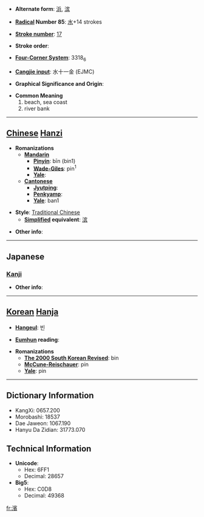 * '''Alternate form''': [[浜]], [[滨]]

* '''[[Wiktionary:Chinese radical index| Radical]] Number 85''': [[Wiktionary:Chinese radical index 水|水]]+14 strokes

* '''[[Wiktionary:Chinese total strokes index|Stroke number]]''': [[Wiktionary:Chinese total strokes index 17|17]]

* '''Stroke order''': 

* '''[[Wiktionary:Chinese four corner index|Four-Corner System]]''': 3318<sub>6</sub>

* '''[[Wiktionary:Chinese Cangjie index|Cangjie input]]''': 水十一金 (EJMC)

* '''Graphical Significance and Origin''': 

* '''Common Meaning'''
*#beach, sea coast
*# river bank


----

== [[Chinese]] [[Hanzi]] ==

* '''Romanizations'''
** '''[[Mandarin]]'''
*** '''[[Pinyin]]''': bīn (bin1)
*** '''[[Wade-Giles]]''': pin<sup>1</sup>
*** '''[[Yale]]''': 
** '''[[Cantonese]]'''
*** '''[[Jyutping]]''':
*** '''[[Penkyamp]]''': 
*** '''[[Yale]]''': ban1

* '''Style''': [[Traditional Chinese]] 
** '''[[Simplified Chinese|Simplified]] equivalent''': [[滨]]

* '''Other info''': 

----

==Japanese==
===[[Kanji]]===
{{kanji|on readings=[[ひん]] (hin), [[ほう]] (hō)|kun readings=[[はま]] (hama)}}

* '''Other info''':  

----

== [[Korean]] [[Hanja]] ==

* '''[[Hangeul]]''': 빈

* '''[[Eumhun]] reading''': 

* '''Romanizations'''
** '''[[The 2000 South Korean Revised Romanization|The 2000 South Korean Revised]]''': bin
** '''[[McCune-Reischauer]]''': pin
** '''[[Yale]]''': pin

----

== Dictionary Information ==

* KangXi: 0657.200
* Morobashi: 18537
* Dae Jaweon: 1067.190
* Hanyu Da Zidian: 31773.070

== Technical Information ==

* '''Unicode''':
** Hex: 6FF1
** Decimal: 28657
* '''Big5''':
** Hex: C0D8
** Decimal: 49368

[[fr:濱]]